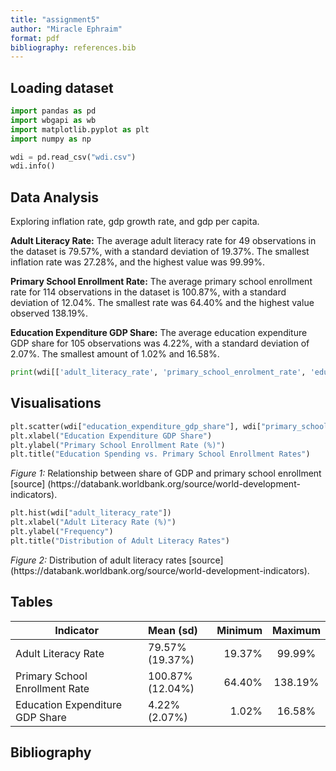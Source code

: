 ```yaml
---
title: "assignment5"
author: "Miracle Ephraim"
format: pdf
bibliography: references.bib
---
```


## Loading dataset

```python

import pandas as pd
import wbgapi as wb
import matplotlib.pyplot as plt
import numpy as np

wdi = pd.read_csv("wdi.csv")
wdi.info()

```

## Data Analysis 
Exploring inflation rate, gdp growth rate, and gdp per capita. 

**Adult Literacy Rate:**
The average adult literacy rate for 49 observations in the dataset is 79.57%, with a standard deviation of 19.37%. The smallest inflation rate was 27.28%, and the highest value was 99.99%.

**Primary School Enrollment Rate:**
The average primary school enrollment rate for 114 observations in the dataset is 100.87%, with a standard deviation of 12.04%. The smallest rate was 64.40% and the highest value observed 138.19%. 

**Education Expenditure GDP Share:**
The average education expenditure GDP share for 105 observations was 4.22%, with a standard deviation of 2.07%. The smallest amount of 1.02% and 16.58%.

```python

print(wdi[['adult_literacy_rate', 'primary_school_enrolment_rate', 'education_expenditure_gdp_share']].describe())

```

## Visualisations

```python


plt.scatter(wdi["education_expenditure_gdp_share"], wdi["primary_school_enrolment_rate"])
plt.xlabel("Education Expenditure GDP Share")
plt.ylabel("Primary School Enrollment Rate (%)")
plt.title("Education Spending vs. Primary School Enrollment Rates")

```

*Figure 1:* Relationship between share of GDP and primary school enrollment [source] (https://databank.worldbank.org/source/world-development-indicators).
```python

plt.hist(wdi["adult_literacy_rate"])
plt.xlabel("Adult Literacy Rate (%)")
plt.ylabel("Frequency")
plt.title("Distribution of Adult Literacy Rates")

```

*Figure 2:* Distribution of adult literacy rates [source] (https://databank.worldbank.org/source/world-development-indicators). 

## Tables

| Indicator                       | Mean (sd)      | Minimum | Maximum  |
|---------------------------------|:---------------|--------:|:--------:|
| Adult Literacy Rate             | 79.57% (19.37%)| 19.37%  |99.99%    |
| Primary School Enrollment Rate  | 100.87%(12.04%)| 64.40%  |138.19%   |
| Education Expenditure GDP Share | 4.22%(2.07%)   | 1.02%   |16.58%    |

## Bibliography


